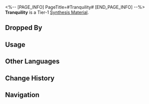 <%-- [PAGE_INFO]
PageTitle=#Tranquility#
[END_PAGE_INFO] --%>
{{Item Infobox
|id          = 180010
|image       = Item Tranquility.png{{subst:void|<!--$UPLOAD:<<SpriteOutput/ItemFigures/180010.png>-<Item Tranquility.png>-<Item Icons>>-->}}
|type        = Synthesis Material
|invCategory = Other Materials
|rarity      = 1
|effect      = 
|description = Tier 1 Synthesis Material
|source1     = [[The Reverie Hotel: Memory Zone Meme "Allseer" or other enemies]]
|source2     = [[Penacony: Destructible Objects]]
|source3     = [[Assignment]] rewards
|source4     = [[Calyx (Golden)]]
}}
{{Description|After a long day of work or school, you savagely dive onto your bed on a Friday night, ready to hide there for the next two days.<br /><br />''"Turn off your cell phone, and if anyone asks on Monday why they couldn't reach you, just say your cell phone ran away from home, and you just managed to talk it into coming back."''}}
'''Tranquility''' is a Tier-1 [[Synthesis Material]].

==Dropped By==
{{Dropped By}}

==Usage==
{{Craft Usage}}

==Other Languages==
{{Other Languages
|en   = Tranquility
|zhs  = 安逸
|zht  = 安逸
|ja   = 安逸
|ko   = 편안함
|es   = Tranquilidad
|fr   = Tranquillité
|ru   = Безмятежность
|th   = Tranquility
|vi   = An Nhàn
|de   = Gemütlichkeit
|id   = Tranquility
|pt   = Tranquilidade
}}

==Change History==
{{Change History|2.0}}

==Navigation==
{{Synthesis Material Navbox}}